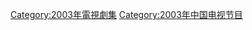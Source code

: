 {{Catnav|頁面分類|...|电视节目|电视剧|每年電視影集|2003年電視影集}}
{{Catnav|頁面分類|...|电视节目|电视剧|各國電視劇|中国电视剧|每年中國電視劇集}}

{{cat year nav
| year = 2003
| cat = 中國電視劇集 
| sortkey = 中國電視劇集
| article = 中國電視劇
| in = 
}}

[[Category:2003年電視劇集|Category:2003年電視劇集]]
[[Category:2003年中国电视节目|Category:2003年中国电视节目]]